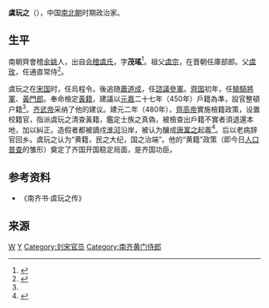 '''虞玩之'''（{{bd|？||493年}}），中国[[南北朝|南北朝]]时期政治家。

==生平==
南朝齊會稽[[余姚|余姚]]人，出自[[会稽虞氏|会稽虞氏]]，字'''茂瑤'''<ref name="yu wanzhi">{{cite web|url=http://search.huaxia.com/s.jsp?iDocId=482482|title=虞玩之|publisher=华夏经纬|access-date=2016-05-18|archive-date=2012-10-20|archive-url=https://web.archive.org/web/20121020051731/http://search.huaxia.com/s.jsp?iDocId=482482|dead-url=yes}}</ref>。祖父[[虞宗|虞宗]]，在晋朝任庫部郎。父[[虞玫|虞玫]]，任通直常侍<ref>{{cite book |volume=列傳第十五 |title=《南齊書》 |author=蕭子顯 |url=http://www.novelscape.net/lszl/x/xiaozixian/nqs/034.htm |access-date=2015-04-16 |archive-date=2004-08-21 |archive-url=https://web.archive.org/web/20040821132235/http://www.novelscape.net/lszl/x/xiaozixian/nqs/034.htm |dead-url=no }}</ref>。

虞玩之在[[宋国|宋国]]时，任烏程令。後追随[[蕭道成|蕭道成]]，任[[諮議參軍|諮議參軍]]。[[齊国|齊国]]初年，任[[驍騎將軍|驍騎將軍]]、[[黃門郎|黃門郎]]。奉命檢定[[黃籍|黃籍]]，建議以[[元嘉|元嘉]]二十七年（450年）戶籍為準，設官整頓户籍<ref name="yu wanzhi"/>。[[齐武帝|齐武帝]]采纳了他的建议。建元二年（480年），[[齊高帝|齊高帝]]實施檢籍政策，设置校籍官，指派虞玩之清查黃籍，鑑定士族之真偽，被檢查出戶籍不實者須退還本地，加以糾正。造假者都被謫戍[[淮河|淮河]]沿岸，被认为釀成[[唐寓之|唐寓之]]起義<ref>{{cite book |title=《魏晉南北朝史論稿》|author=萬繩楠 |editor= |year=2002 |page=261}}</ref>。后以老病辞官回乡。虞玩之认为“黄籍，民之大纪，国之治端”。他的“黄籍”政策（即今日[[人口普查|人口普查]]的雏形）奠定了齐国开国稳定局面，是齐国功臣。

==参考资料==
* 《南齐书·虞玩之传》

==来源==
{{reflist|2}}

[[Category:会稽虞氏|W]]
[[Category:余姚人|Y]]
[[Category:刘宋官员|Category:刘宋官员]]
[[Category:南齐黄门侍郎|Category:南齐黄门侍郎]]